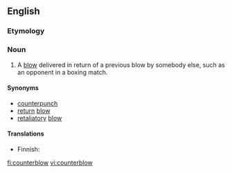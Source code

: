 ==English==

===Etymology===
{{prefix|counter|blow}}

===Noun===
{{en-noun}}

# A [[blow]] delivered in return of a previous blow by somebody else, such as an opponent in a boxing match.

====Synonyms====
* [[counterpunch]]
* [[return]] [[blow]]
* [[retaliatory]] [[blow]]

====Translations====
{{trans-top|blow delivered in return of another}}
* Finnish: {{t-|fi|vastaisku}}
{{trans-mid}}
{{trans-bottom}}

[[fi:counterblow]]
[[vi:counterblow]]